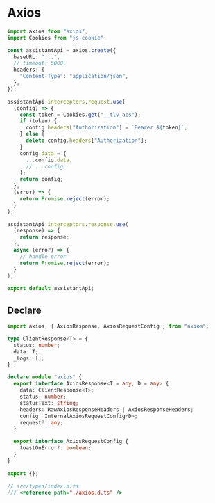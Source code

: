 # Axios

``` axios.ts
import axios from "axios";
import Cookies from "js-cookie";

const assistantApi = axios.create({
  baseURL: "...",
  // timeout: 5000,
  headers: {
    "Content-Type": "application/json",
  },
});

assistantApi.interceptors.request.use(
  (config) => {
    const token = Cookies.get("__tlv_acs");
    if (token) {
      config.headers["Authorization"] = `Bearer ${token}`;
    } else {
      delete config.headers["Authorization"];
    }
    config.data = {
      ...config.data,
      // ...config
    };
    return config;
  },
  (error) => {
    return Promise.reject(error);
  }
);

assistantApi.interceptors.response.use(
  (response) => {
    return response;
  },
  async (error) => {
    // handle error
    return Promise.reject(error);
  }
);

export default assistantApi;
```

## Declare

``` axios.d.ts
import axios, { AxiosResponse, AxiosRequestConfig } from "axios";

type ClientResponse<T> = {
  status: number;
  data: T;
  _logs: [];
};

declare module "axios" {
  export interface AxiosResponse<T = any, D = any> {
    data: ClientResponse<T>;
    status: number;
    statusText: string;
    headers: RawAxiosResponseHeaders | AxiosResponseHeaders;
    config: InternalAxiosRequestConfig<D>;
    request?: any;
  }

  export interface AxiosRequestConfig {
    toastOnError?: boolean;
  }
}

export {};
```

``` index.d.ts
// src/types/index.d.ts
/// <reference path="./axios.d.ts" />
```